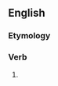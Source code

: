 ==English==

===Etymology===
{{suffix|accept|eth|lang=en}}

===Verb===
{{head|en|verb form}}

# {{en-archaic third-person singular of|accept}}